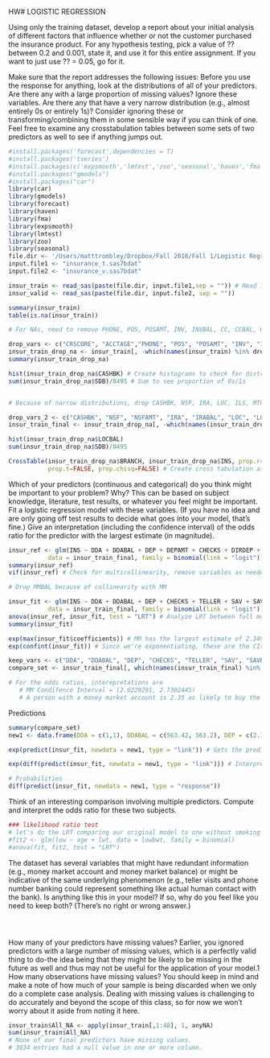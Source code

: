HW# LOGISTIC REGRESSION

Using only the training dataset, develop a report about your initial analysis of different factors that
influence whether or not the customer purchased the insurance product. For any hypothesis testing, pick
a value of ?? between 0.2 and 0.001, state it, and use it for this entire assignment. If you want to just use
?? = 0.05, go for it.

Make sure that the report addresses the following issues:
Before you use the response for anything, look at the distributions of all of your predictors.
Are there any with a large proportion of missing values? Ignore these variables. Are there any that
have a very narrow distribution (e.g., almost entirely 0s or entirely 1s)? Consider ignoring these or
transforming/combining them in some sensible way if you can think of one. Feel free to examine any
crosstabulation tables between some sets of two predictors as well to see if anything jumps out.

```r

#install.packages('forecast',dependencies = T)
#install.packages('tseries')
#install.packages(c('expsmooth','lmtest','zoo','seasonal','haven','fma'))
#install.packages("gmodels")
#install.packages("car")
library(car)
library(gmodels)
library(forecast)
library(haven)
library(fma)
library(expsmooth)
library(lmtest)
library(zoo)
library(seasonal)
file.dir <- '/Users/matttrombley/Dropbox/Fall 2018/Fall 1/Logistic Regression/HW1/' # Replace with path to your file
input.file1 <- "insurance_t.sas7bdat"
input.file2 <- "insurance_v.sas7bdat"

insur_train <- read_sas(paste(file.dir, input.file1,sep = "")) # Read in training set
insur_valid <- read_sas(paste(file.dir, input.file2, sep = ""))

summary(insur_train)
table(is.na(insur_train))

# For NAs, need to remove PHONE, POS, POSAMT, INV, INVBAL, CC, CCBAL, CCPURC, INCOME, HMOWN, LORES, HMVAL, AGE

drop_vars <- c("CRSCORE", "ACCTAGE","PHONE", "POS", "POSAMT", "INV", "INVBAL", "CC", "CCBAL", "CCPURC", "INCOME", "HMOWN", "LORES", "HMVAL", "AGE")
insur_train_drop_na <- insur_train[, -which(names(insur_train) %in% drop_vars)] # Drops variables with names matching the above variable
summary(insur_train_drop_na)

hist(insur_train_drop_na$CASHBK) # Create histograms to check for distribution of values
sum(insur_train_drop_na$SDB)/8495 # Sum to see proportion of 0s/1s


# Because of narrow distributions, drop CASHBK, NSF, IRA, LOC, ILS, MTG, MOVED, INAREA, SDB and also corresponding variables NSFAMT, IRABAL, LOCBAL, ILSBAL, MTGBAL 

drop_vars_2 <- c("CASHBK", "NSF", "NSFAMT", "IRA", "IRABAL", "LOC", "LOCBAL", "ILS", "ILSBAL", "MTG", "MTGBAL","MOVED", "INAREA", "SDB")
insur_train_final <- insur_train_drop_na[, -which(names(insur_train_drop_na) %in% drop_vars_2)]

hist(insur_train_drop_na$LOCBAL)
sum(insur_train_drop_na$SDB)/8495

CrossTable(insur_train_drop_na$BRANCH, insur_train_drop_na$INS, prop.r=FALSE, prop.c=TRUE,
           prop.t=FALSE, prop.chisq=FALSE) # Create cross tabulation as necessary

```

Which of your predictors (continuous and categorical) do you think might be important to your problem?
Why? This can be based on subject knowledge, literature, test results, or whatever you feel might be
important. Fit a logistic regression model with these variables. (If you have no idea and are only going
off test results to decide what goes into your model, that's fine.) Give an interpretation (including the
confidence interval) of the odds ratio for the predictor with the largest estimate (in magnitude).

```r

insur_ref <- glm(INS ~ DDA + DDABAL + DEP + DEPAMT + CHECKS + DIRDEP + TELLER + SAV + SAVBAL + ATM + ATMAMT + CD + CDBAL + MM + MMCRED,
           data = insur_train_final, family = binomial(link = "logit")) # Create the reference model with all variables left excluding branch location and urban/suburban based on group discussion
summary(insur_ref)
vif(insur_ref) # Check for multicollinearity, remove variables as needed

# Drop MMBAL because of collinearity with MM

insur_fit <- glm(INS ~ DDA + DDABAL + DEP + CHECKS + TELLER + SAV + SAVBAL + ATMAMT + CD + CDBAL + MM,
           data = insur_train_final, family = binomial(link = "logit")) # Create model using backwards selection and test to see which variables need to be removed
anova(insur_ref, insur_fit, test = "LRT") # Analyze LRT between full model and newly fit model
summary(insur_fit)

exp(max(insur_fit$coefficients)) # MM has the largest estimate of 2.349813
exp(confint(insur_fit)) # Since we're exponentiating, these are the CIs 

keep_vars <- c("DDA", "DDABAL", "DEP", "CHECKS", "TELLER", "SAV", "SAVBAL", "ATMAMT", "CD", "CDBAL", "MM","INS")
compare_set <- insur_train_final[, which(names(insur_train_final) %in% keep_vars)] # Create final set with variables in the last model to use to create new test cases

# For the odds ratios, interepretations are 
   # MM Condifence Interval = (2.0229291, 2.7302445)
   # A person with a money market account is 2.35 as likely to buy the insurance product as someone who does not have a money market account. 
```
Predictions
```r

summary(compare_set)
new1 <- data.frame(DDA = c(1,1), DDABAL = c(563.42, 563.2), DEP = c(2.131,2.131), CHECKS = c(2,2), TELLER = c(0,0), SAV = c(0,0), SAVBAL = c(0,0),ATMAMT = c(119.9,119.9),CD=c(0,1),CDBAL=c(0,20000),MM=c(0,1))

exp(predict(insur_fit, newdata = new1, type = "link")) # Gets the prediction for each individual new test case.

exp(diff(predict(insur_fit, newdata = new1, type = "link"))) # Interpretation of test cases - An average person is 6.86 times less likely to have an annuity than someone who is average except for having a CD with balance $20,000 and an MM.

# Probabilities
diff(predict(insur_fit, newdata = new1, type = "response"))

```

Think of an interesting comparison involving multiple predictors. Compute and interpret the odds ratio
for these two subjects.

```r
### likelihood ratio test
# let's do the LRT comparing our original model to one without smoking and race
#fit2 <- glm(low ~ age + lwt, data = lowbwt, family = binomial)
#anova(fit, fit2, test = "LRT")
```

The dataset has several variables that might have redundant information (e.g., money market account
and money market balance) or might be indicative of the same underlying phenomenon (e.g., teller
visits and phone number banking could represent something like actual human contact with the bank).
Is anything like this in your model? If so, why do you feel like you need to keep both? (There's no
right or wrong answer.)

```



```

How many of your predictors have missing values? Earlier, you ignored predictors with a large number
of missing values, which is a perfectly valid thing to do-the idea being that they might be likely to
be missing in the future as well and thus may not be useful for the application of your model.1 How
many observations have missing values? You should keep in mind and make a note of how much of
your sample is being discarded when we only do a complete case analysis. Dealing with missing values
is challenging to do accurately and beyond the scope of this class, so for now we won't worry about it
aside from noting it here.

```r

insur_train$All_NA <- apply(insur_train[,1:48], 1, anyNA)
sum(insur_train$All_NA)
# None of our final predictors have missing values. 
# 3034 entries had a null value in one or more column. 

```

